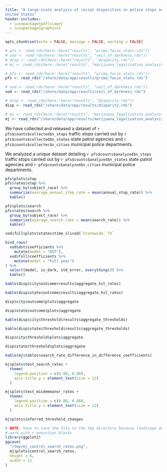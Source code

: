 ```yaml
---
title: "A large-scale analysis of racial disparities in police stops across the
United States"
header-includes:
  - \usepackage{pdflscape}
  - \usepackage{graphicx}
---
```


```r
opts_chunk$set(echo = FALSE, message = FALSE, warning = FALSE)

# pfs <- read_rds(here::here("results", "prima_facie_stats.rds"))
# vod <- read_rds(here::here("results", "veil_of_darkness.rds"))
# disp <- read_rds(here::here("results", "disparity.rds"))
# mj <- read_rds(here::here("results", "marijuana_legalization_analysis.rds"))
```
```r
# pfs <- read_rds(here::here("results", "prima_facie_stats.rds"))
pfs <- read_rds("/share/data/opp/results/prima_facie_stats.rds")
```
```r
# vod <- read_rds(here::here("results", "veil_of_darkness.rds"))
vod <- read_rds("/share/data/opp/results/veil_of_darkness.rds")
```
```r
# disp <- read_rds(here::here("results", "disparity.rds"))
disp <- read_rds("/share/data/opp/results/disparity.rds")
```
```r
# mj <- read_rds(here::here("results", "marijuana_legalization_analysis.rds"))
mj <- read_rds("/share/data/opp/results/marijuana_legalization_analysis.rds")
```

\begin{center}
\section{Basic Numbers}
\end{center}

We have collected and released a dataset of 
`r pfs$counts$collected$n_stops` traffic stops carried out by 
`r pfs$counts$collected$n_states` state patrol agencies and 
`r pfs$counts$collectec$n_cities` municipal police departments.

We analyzed a unique dataset detailing 
`r pfs$counts$analyzed$n_stops` traffic stops carried out by 
`r pfs$counts$analyzed$n_states` state patrol agencies and 
`r pfs$counts$analyzed$n_cities` municipal police departments.

\begin{center}
\section{Prima Facie Stats}
\end{center}

```r
pfs$plots$stop
pfs$rates$stop %>% 
  group_by(subject_race) %>%
  summarize(average_annual_stop_rate = mean(annual_stop_rate)) %>%
  kable()
```

```r
pfs$plots$search
pfs$rates$search %>% 
  group_by(subject_race) %>%
  summarize(average_search_rate = mean(search_rate)) %>%
  kable()
```


\newpage
\begin{center}
\section{Veil of Darkness}
\end{center}

```r
vod$full$plots$states$time_sliced$`Statewide, TX`
```

```r
bind_rows(
  vod$dst$coefficients %>% 
    mutate(model = "DST"),  
  vod$full$coefficients %>% 
    mutate(model = "Full year")
) %>% 
  select(model, is_dark, std_error, everything()) %>% 
  kable()
```


\newpage

\begin{center}
\section{Search Disparity Analysis}
\end{center}

\begin{center}
\subsection{Outcome test results}
\end{center}

```r
kable(disp$city$outcome$results$aggregate_hit_rates)
```
```r
kable(disp$state$outcome$results$aggregate_hit_rates)
```
\newpage
```r
disp$city$outcome$plots$aggregate
```
```r
disp$state$outcome$plots$aggregate
```

\begin{center}
\subsection{Threshold test results}
\end{center}
```r
kable(disp$city$threshold$results$aggregate_thresholds)
```
```r
kable(disp$state$threshold$results$aggregate_thresholds)
```
\newpage
```r
disp$city$threshold$plots$aggregate
```
```r
disp$state$threshold$plots$aggregate
```

\newpage
\begin{center}
\section{Marijuana Legalization Analysis}
\end{center}
```r
kable(mj$tables$search_rate_difference_in_difference_coefficients)
```

\newpage
```r
mj$plots$test_search_rates +
  theme(
    legend.position = c(0.88, 0.80),
    axis.title.y = element_text(size = 12)
  )
```


```r
mj$plots$test_misdemeanor_rates +
  theme(
    legend.position = c(0.88, 0.80),
    axis.title.y = element_text(size = 12)
  )
```


```r
mj$plots$inferred_threshold_changes
```


```r
# NOTE: have to save the file to the tmp directory because landscape doesn't
# work with r execution blocks
library(ggplot2)
ggsave(
  "/tmp/mj_control_search_rates.png",
  mj$plots$control_search_rates,
  height = 6,
  width = 11
)
```
\begin{landscape}
\includegraphics{/tmp/mj_control_search_rates.png}
\end{landscape}
